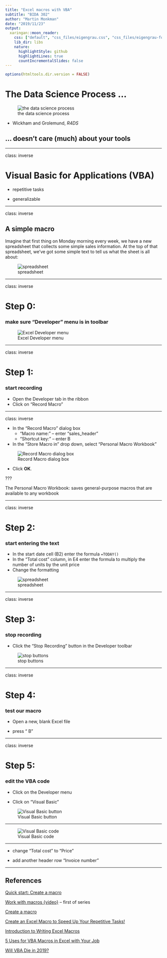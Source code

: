 ```yaml
---
title: "Excel macros with VBA"
subtitle: "BIDA 302"
author: "Martin Monkman"
date: "2019/11/23"
output:
  xaringan::moon_reader:
    css: ["default", "css_files/eigengrau.css", "css_files/eigengrau-fonts.css"]    
    lib_dir: libs
    nature:
      highlightStyle: github
      highlightLines: true
      countIncrementalSlides: false
---
```



```r
options(htmltools.dir.version = FALSE)


```

# The Data Science Process ... 

![the data science process](../img/data-science.png)

- Wickham and Grolemund, _R4DS_

## ... doesn't care (much) about your tools

---

class: inverse

# Visual Basic for Applications (VBA)

* repetitive tasks

* generalizable 



---

class: inverse

## A simple macro

Imagine that first thing on Monday morning every week, we have a new spreadsheet that collects some simple sales information. 
At the top of that spreadsheet, we've got some simple text to tell us what the sheet is all about:


![spreadsheet](macro_01.JPG)


---

class: inverse

# Step 0:

### make sure "Developer" menu is in toolbar

![Excel Developer menu](how-to-open-excel-options-dialog-right-clicking-on-ribbon.gif)

---

class: inverse


# Step 1:

### start recording

* Open the Developer tab in the ribbon
* Click on "Record Macro"


---

class: inverse


* In the "Record Macro" dialog box
  - "Macro name:" -- enter "sales_header"
  - "Shortcut key:" -- enter <shift> B
* In the "Store Macro in" drop down, select "Personal Macro Workbook"

![Record Macro dialog box](macro_02.JPG)



* Click **OK**.

???

The Personal Macro Workbook: saves general-purpose macros that are available to any workbook

---

class: inverse


# Step 2:

### start entering the text

* In the start date cell (B2) enter the formula `=TODAY()`
* In the "Total cost" column, in E4 enter the formula to multiply the number of units by the unit price
* Change the formatting

![spreadsheet](macro_01.JPG)



---

class: inverse


# Step 3:

### stop recording

* Click the "Stop Recording" button in the Developer toolbar


![stop buttons](stop-recording-macro-buttons.jpg)


---

class: inverse


# Step 4:

### test our macro

* Open a new, blank Excel file

* press "<CTRL> <SHIFT> B"


---

class: inverse


# Step 5:

### edit the VBA code

* Click on the Developer menu

* Click on "Visual Basic"

![Visual Basic button](Visual_Basic.png)


---

![Visual Basic code](VBA_code.JPG)

---

* change "Total cost" to "Price"

* add another header row "Invoice number"


---

## References

[Quick start: Create a macro](https://support.office.com/en-us/article/quick-start-create-a-macro-741130ca-080d-49f5-9471-1e5fb3d581a8)

[Work with macros {video}](https://support.office.com/en-us/article/video-work-with-macros-654cc76b-1c9c-4632-89e1-67230322e92f) -- first of series

[Create a macro](https://www.excel-easy.com/vba/create-a-macro.html)

[Create an Excel Macro to Speed Up Your Repetitive Tasks!](https://www.microassist.com/software-tips/create-an-excel-macro/)

[Introduction to Writing Excel Macros](https://www.excelfunctions.net/writing-excel-macros.html)

[5 Uses for VBA Macros in Excel with Your Job](https://www.excelcampus.com/vba/5-uses-for-macros/)

[Will VBA Die in 2019?](https://www.thespreadsheetguru.com/blog/are-vba-macros-dead)


